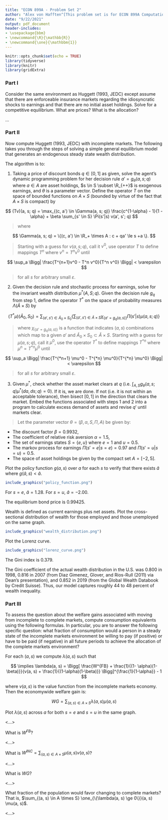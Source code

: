 ```yaml
---
title: "ECON 899A - Problem Set 2"
author: "Alex von Hafften^[This problem set is for ECON 899A Computational Economics taught by Dean Corbae with assistance from Phillip Coyle at UW-Madison. I worked on this problem set with a study group of Michael Nattinger and Xinxin Hu.]"
date: "9/22/2021"
output: pdf_document
header-includes:
- \usepackage{bbm}
- \newcommand{\R}{\mathbb{R}}
- \newcommand{\one}{\mathbbm{1}}
---
```


```r
knitr::opts_chunk$set(echo = TRUE)
library(tidyverse)
library(knitr)
library(gridExtra)
```

### Part I

Consider the same environment as Huggett (1993, JEDC) except assume that there are enforceable insurance markets regarding the idiosyncratic shocks to earnings and that there are no initial asset holdings. Solve for a competitive equilibrium. What are prices? What is the allocation?

...

\pagebreak

### Part II

Now compute Huggett (1993, JEDC) with incomplete markets. The following takes you through the steps of solving a simple general equilibrium model that generates an endogenous steady state wealth distribution. 

The algorithm is to: 

(1) Taking a price of discount bonds $q \in [0, 1]$ as given, solve the agent’s dynamic programming problem for her decision rule $a' = g_{\theta}(a, s; q)$ where $a \in A$ are asset holdings, $s \in S \subset \R_{++}$ is exogenous earnings, and $\theta$ is a parameter vector. Define the operator $T$ on the space of bounded functions on $A \times S$ (bounded by virtue of the fact that $A\times S$ is compact) by

$$
(Tv)(a, s; q) = \max_{(c, a') \in \Gamma(a, s; q)} \frac{c^{1-\alpha} - 1}{1 - \alpha} + \beta \sum_{s' \in S} \Pi(s'|s) v(a', s'; q)
$$

> where

$$
\Gamma(a, s; q) = \{(c, a') \in \R_+ \times A : c + qa' \le s +a \}.
$$

> Starting with a guess for $v(a, s; q)$, call it $v^0$, use operator $T$ to define mappings $T^n$ where $v^n = T^nv^0$ until

$$
\sup_a \Bigg| \frac{T^{n+1}v^0 - T^n v^0}{T^n v^0} \Bigg| < \varepsilon
$$

> for all $s$ for arbitrary small $\varepsilon$.

(2) Given the decision rule and stochastic process for earnings, solve for the invariant wealth distribution $\mu^*(A, S; q)$. Given the decision rule $g_q$ from step 1, define the operator $T^*$ on the space of probability measures $\Lambda(\tilde{A} \times S)$ by 

$$
(T^* \mu)(\tilde{A}_0, S_0) = 
\sum_{(a', s') \in \tilde{A}_0 \times S_0} 
\Bigg\{ 
\sum_{(a', s') \in \tilde{A} \times S} 
\chi_{\{a' = g_q(a, s)\}}
\Pi(s'|s)
\mu(a, s; q)
\Bigg\}
$$

> where $\chi_{\{a' = g_q(a, s)\}}$ is a function that indicates $(a, s)$ combinations which map to a given $a'$ and $\tilde{A}_0 \times S_0 \subset \tilde{A} \times S$.  Starting with a guess for $\mu(a, s; q)$, call it $\mu^0$, use the operator $T^*$ to define mappings $T^{*n}$ where $\mu^n = T^{*n} \mu^0$ until

$$
\sup_a \Bigg| \frac{T^{*n+1} \mu^0 - T^{*n} \mu^0}{T^{*n} \mu^0} \Bigg| < \varepsilon
$$

> for all $s$ for arbitrary small $\varepsilon$.

(3) Given $\mu^*$, check whether the asset market clears at $q$ (i.e. $\int_{A, S} g_\theta(a, s; q) \mu^*(da, ds; q) = 0$). If it is, we are done. If not (i.e. it is not within an acceptable tolerance), then bisect $[0, 1]$ in the direction that clears the market.  Embed the functions associated with steps 1 and 2 into a program to calculate excess demand of assets and revise $q'$ until markets clear.

> Let the parameter vector $\theta = (\beta, \alpha, S, \Pi, A)$ be given by:

- The discount factor $\beta = 0.9932$,
- The coefficient of relative risk aversion $\alpha = 1.5$,
- The set of earnings states $S = \{e, u\}$ where $e=1$ and $u=0.5$.
- The markov process for earnings $\Pi(s' = e | s = e) = 0.97$ and $\Pi(s' = u | s = u) = 0.5$.
- The space of asset holdings be given by the compact set $A = [-2, 5]$.

\pagebreak

Plot the policy function $g(a, s)$ over $a$ for each $s$ to verify that there exists $\hat{a}$ where $g(\hat{a}, s) < \hat{a}$. 

```r
include_graphics("policy_function.png")
```

For $s = e$, $\hat{a} = 1.28$.  For $s = u$, $\hat{a} = -2.00$.

The equilibrium bond price is 0.99425.

Wealth is defined as current earnings plus net assets. Plot the cross-sectional distribution of wealth for those employed and those unemployed on the same graph.

```r
include_graphics("wealth_distribution.png")
```

\pagebreak

Plot the Lorenz curve.

```r
include_graphics("lorenz_curve.png")
```

The Gini index is 0.379.

The Gini coefficient of the actual wealth distribution in the U.S. was 0.800 in 1998, 0.816 in 2007 (from Diaz Gimenez, Glover, and Rios-Rull (2011) via Dean's presentation), and 0.852 in 2019 (from the Global Wealth Databook by Credit Suisse).  Thus, our model captures roughly 44 to 48 percent of wealth inequality.

\pagebreak

### Part III

To assess the question about the welfare gains associated with moving from incomplete to complete markets, compute consumption equivalents using the following formulas. In particular, you are to answer the following specific question: what fraction of consumption would a person in a steady state of the incomplete markets environment be willing to pay (if positive) or have to be paid (if negative) in all future periods to achieve the allocation of the complete markets environment?

For each $(a, s)$ we compute $\lambda(a, s)$ such that

\begin{align*}
W^{FB} 
&= E \Bigg[ \sum_{t=0}^\infty \beta^t \frac{[(1 + \lambda(a, s))c_t(a, s)]^{1 - \alpha} - 1}{1 - \alpha} \Bigg|(a, s) \Bigg]\\
&= (1 + \lambda(a, s))^{1-\alpha}E \Bigg[ \sum_{t=0}^\infty \beta^t \frac{c_t(a, s)^{1 - \alpha}}{1 - \alpha}  \Bigg] + \frac{1}{(1 - \alpha)(1 - \beta)}\\
&= (1 + \lambda(a, s))^{1-\alpha}\Bigg[ v(a, s) + \frac{1}{(1 - \alpha)(1 - \beta)}  \Bigg] + \frac{1}{(1 - \alpha)(1 - \beta)}
\end{align*}

$$
\implies 
\lambda(a, s) = \Bigg[ \frac{W^{FB} + \frac{1}{(1- \alpha)(1-\beta)}}{v(a, s) + \frac{1}{(1-\alpha)(1-\beta)}} \Bigg]^{\frac{1}{1-\alpha}} - 1
$$

where $v(a, s)$ is the value function from the incomplete markets economy. Then the economywide welfare gain is:

$$
WG = \sum_{(a, s) \in A \times S} \lambda(a, s) \mu(a, s)
$$

Plot $\lambda(a, s)$ across $a$ for both $s = e$ and $s = u$ in the same graph.


<...>

What is $W^{FB}$?

<...>

What is $W^{INC} = \sum_{(a, s) \in A \times S} \mu(a, s) v(a, s)$?

<...>

What is $WG$?

<...>

What fraction of the population would favor changing to complete markets? That is, $\sum_{(a, s) \in A \times S} \one_{\{\lambda(a, s) \ge 0\}}(a, s) \mu(a, s)$.

<...>

